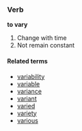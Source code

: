 ===Verb===
'''to vary'''
# Change with time
# Not remain constant
====Related terms====
*[[variability]]
*[[variable]]
*[[variance]]
*[[variant]]
*[[varied]]
*[[variety]]
*[[various]]